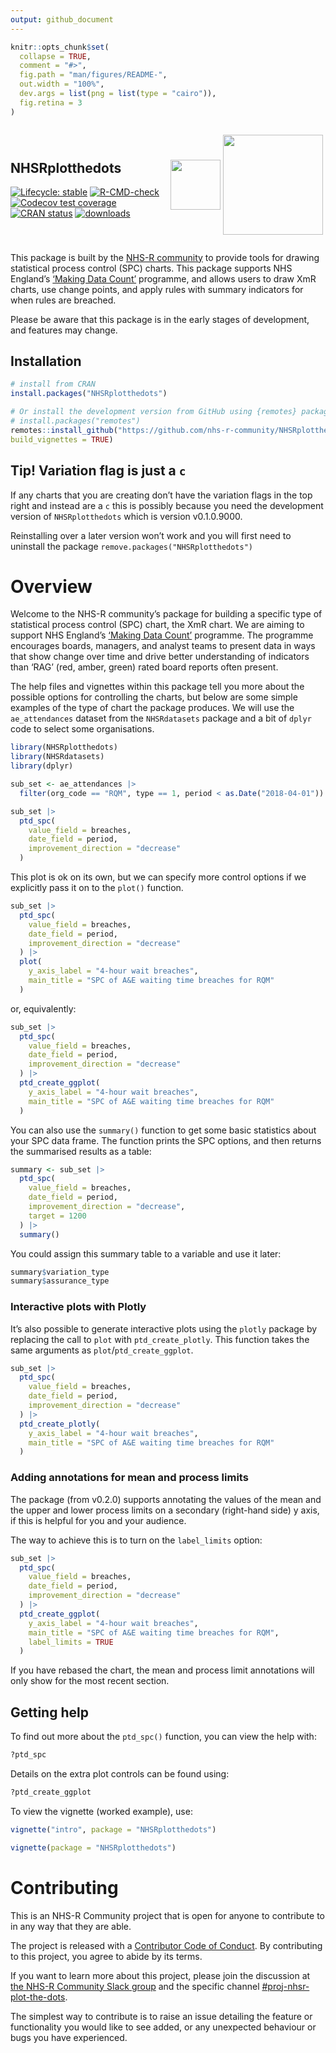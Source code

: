 ```yaml
---
output: github_document
---
```


<!-- README.md is generated from README.Rmd. Please edit that file -->

```r
knitr::opts_chunk$set(
  collapse = TRUE,
  comment = "#>",
  fig.path = "man/figures/README-",
  out.width = "100%",
  dev.args = list(png = list(type = "cairo")),
  fig.retina = 3
)
```

:::: {style="display: flex; justify-content: space-between; align-items: center; flex-wrap: wrap;"}

::: {style="flex: 1 1 50%;"}

# NHSRplotthedots

<!-- badges: start -->
[![Lifecycle: stable](https://img.shields.io/badge/lifecycle-stable-brightgreen.svg)](https://lifecycle.r-lib.org/articles/stages.html#stable)
[![R-CMD-check](https://github.com/nhs-r-community/NHSRplotthedots/workflows/R-CMD-check/badge.svg)](https://github.com/nhs-r-community/NHSRplotthedots/actions)
[![Codecov test coverage](https://codecov.io/gh/nhs-r-community/NHSRplotthedots/branch/main/graph/badge.svg)](https://app.codecov.io/gh/nhs-r-community/NHSRplotthedots?branch=main)
[![CRAN status](https://www.r-pkg.org/badges/version/NHSRplotthedots)](https://CRAN.R-project.org/package=NHSRplotthedots)
[![downloads](https://cranlogs.r-pkg.org/badges/grand-total/NHSRplotthedots)](https://CRAN.R-project.org/package=NHSRplotthedots)
<!-- badges: end -->

:::

::: {style="flex: 1 1 auto;"}

<a alt="NHS-R Community's logo" href='https://nhsrcommunity.com/'><img src="https://nhs-r-community.github.io/assets/logo/nhsr-logo.png" align="center" height="80"/></a>

:::

::: {style="flex: 1 1 auto;"}

<img src="inst/images/logo.png" align="center" height="160"/>

:::

::::

This package is built by the [NHS-R community][nhsr] to provide tools for 
drawing statistical process control (SPC)
charts. This package supports NHS England's ['Making Data Count'][mdc] 
programme, and allows users to draw XmR charts,
use change points, and apply rules with summary indicators for when rules are 
breached.

Please be aware that this package is in the early stages of development, and 
features may change.

## Installation

```r
# install from CRAN
install.packages("NHSRplotthedots")

# Or install the development version from GitHub using {remotes} package:
# install.packages("remotes")
remotes::install_github("https://github.com/nhs-r-community/NHSRplotthedots", 
build_vignettes = TRUE)
```

## Tip! Variation flag is just a `c`
If any charts that you are creating don't have the variation flags in the top 
right and instead are a `c` this is possibly because you need the development 
version of `NHSRplotthedots` which is version v0.1.0.9000. 

Reinstalling over a later version won't work and you will first need to 
uninstall the package `remove.packages("NHSRplotthedots")`

# Overview

Welcome to the NHS-R community's package for building a specific type of 
statistical process control (SPC) chart, the XmR chart.
We are aiming to support NHS England's ['Making Data Count'][mdc] programme.
The programme encourages boards, managers, and analyst teams to present data 
in ways that show change over time and drive better understanding of 
indicators than 'RAG' (red, amber, green) rated board reports often present.

The help files and vignettes within this package tell you more about the 
possible options for controlling the charts, but below are some simple examples 
of the type of chart the package produces.
  We will use the `ae_attendances` dataset from the `NHSRdatasets` package and 
  a bit of `dplyr` code to select some organisations.

```r
library(NHSRplotthedots)
library(NHSRdatasets)
library(dplyr)

sub_set <- ae_attendances |>
  filter(org_code == "RQM", type == 1, period < as.Date("2018-04-01"))

sub_set |>
  ptd_spc(
    value_field = breaches,
    date_field = period,
    improvement_direction = "decrease"
  )
```  

This plot is ok on its own, but we can specify more control options if we 
explicitly pass it on to the `plot()` function.

```r
sub_set |>
  ptd_spc(
    value_field = breaches,
    date_field = period,
    improvement_direction = "decrease"
  ) |>
  plot(
    y_axis_label = "4-hour wait breaches",
    main_title = "SPC of A&E waiting time breaches for RQM"
  )
```

or, equivalently:

```r
sub_set |>
  ptd_spc(
    value_field = breaches,
    date_field = period,
    improvement_direction = "decrease"
  ) |>
  ptd_create_ggplot(
    y_axis_label = "4-hour wait breaches",
    main_title = "SPC of A&E waiting time breaches for RQM"
  )
```

You can also use the `summary()` function to get some basic statistics about 
your SPC data frame.
The function prints the SPC options, and then returns the summarised results 
as a table:

```r
summary <- sub_set |>
  ptd_spc(
    value_field = breaches,
    date_field = period,
    improvement_direction = "decrease",
    target = 1200
  ) |>
  summary()
```

You could assign this summary table to a variable and use it later:

```r
summary$variation_type
summary$assurance_type
```


### Interactive plots with Plotly

It's also possible to generate interactive plots using the `plotly` package by 
replacing the call to `plot` with `ptd_create_plotly`.
This function takes the same arguments as `plot`/`ptd_create_ggplot`.

```r
sub_set |>
  ptd_spc(
    value_field = breaches,
    date_field = period,
    improvement_direction = "decrease"
  ) |>
  ptd_create_plotly(
    y_axis_label = "4-hour wait breaches",
    main_title = "SPC of A&E waiting time breaches for RQM"
  )
```


### Adding annotations for mean and process limits

The package (from v0.2.0) supports annotating the values of the mean and the
  upper and lower process limits on a secondary (right-hand side) y axis,
  if this is helpful for you and your audience.

The way to achieve this is to turn on the `label_limits` option:

```r
sub_set |>
  ptd_spc(
    value_field = breaches,
    date_field = period,
    improvement_direction = "decrease"
  ) |>
  ptd_create_ggplot(
    y_axis_label = "4-hour wait breaches",
    main_title = "SPC of A&E waiting time breaches for RQM",
    label_limits = TRUE
  )
```

If you have rebased the chart, the mean and process limit annotations will only 
show for the most recent section.


## Getting help

To find out more about the `ptd_spc()` function, you can view the help with:

```r
?ptd_spc
```

Details on the extra plot controls can be found using:

```r
?ptd_create_ggplot
```

To view the vignette (worked example), use:

```r
vignette("intro", package = "NHSRplotthedots")

vignette(package = "NHSRplotthedots")
```

# Contributing

This is an NHS-R Community project that is open for anyone to contribute to in 
any way that they are able.

The project is released with a [Contributor Code of Conduct][coc].
By contributing to this project, you agree to abide by its terms.

If you want to learn more about this project, please join the discussion at
[the NHS-R Community Slack group][nhsr-slack] and the specific channel 
[#proj-nhsr-plot-the-dots][ptd-slack-channel]. 

The simplest way to contribute is to raise an issue detailing the feature or 
functionality you would like to see added, or any unexpected behaviour or bugs 
you have experienced.

[nhsr]: https://nhsrcommunity.com
[mdc]: https://www.england.nhs.uk/publication/making-data-count/
[coc]: https://contributor-covenant.org/version/2/1/CODE_OF_CONDUCT.html
[nhsr-slack]: https://nhsrcommunity.slack.com/
[ptd-slack-channel]: https://nhsrcommunity.slack.com/archives/CSVD4SYF3
